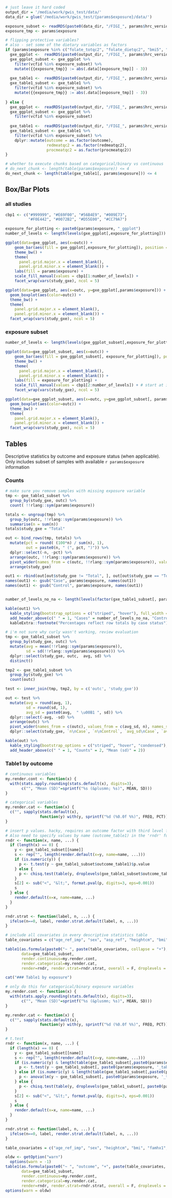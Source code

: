 ```r

# just leave it hard coded
output_dir = '/media/work/gwis_test/data/'
data_dir = glue('/media/work/gwis_test/{params$exposure}/data/')

exposure_subset <- readRDS(paste0(data_dir, "/FIGI_", params$hrc_version, "_gxeset_", params$exposure, "_basic_covars_glm.rds"))[, 'vcfid']
exposure_tmp <- params$exposure

# flipping protective variables? 
# also - set some of the dietary variables as factors
if (params$exposure %in% c("folate_totqc2", "folate_dietqc2", "bmi5", "redmeatqcm", "procmeatqcm", "comp6", "comp2")) {
  gxe_ggplot <-  readRDS(paste0(output_dir, "/FIGI_", params$hrc_version, "_gxeset_analysis_data_ggplot.rds"))
  gxe_ggplot_subset <- gxe_ggplot %>%
    filter(vcfid %in% exposure_subset) %>% 
    mutate({{exposure_tmp}} := abs(.data[[exposure_tmp]] - 3))
  
  gxe_table1 <-  readRDS(paste0(output_dir, "/FIGI_", params$hrc_version, "_gxeset_analysis_data_table1.rds"))
  gxe_table1_subset <- gxe_table1 %>%
    filter(vcfid %in% exposure_subset) %>% 
    mutate({{exposure_tmp}} := abs(.data[[exposure_tmp]] - 3))
  
} else {
  gxe_ggplot <-  readRDS(paste0(output_dir, "/FIGI_", params$hrc_version, "_gxeset_analysis_data_ggplot.rds"))
  gxe_ggplot_subset <- gxe_ggplot %>%
    filter(vcfid %in% exposure_subset)
  
  gxe_table1 <-  readRDS(paste0(output_dir, "/FIGI_", params$hrc_version, "_gxeset_analysis_data_table1.rds"))
  gxe_table1_subset <- gxe_table1 %>%
    filter(vcfid %in% exposure_subset) %>% 
    dplyr::mutate(outcome = as.factor(outcome),
                  redmeatqc2 = as.factor(redmeatqc2), 
                  procmeatqc2 = as.factor(procmeatqc2))
}

# whether to execute chunks based on categorical/binary vs continuous
# do_next_chunk <- length(table(params$exposure)) <= 4 
do_next_chunk <- length(table(gxe_table1[, params$exposure])) <= 4
```

## Box/Bar Plots {.tabset}

### all studies
```r
cbp1 <- c("#999999", "#E69F00", "#56B4E9", "#009E73",
          "#F0E442", "#0072B2", "#D55E00", "#CC79A7")

exposure_for_plotting <- paste0(params$exposure, "_ggplot")
number_of_levels <- length(levels(gxe_ggplot[,exposure_for_plotting]))

ggplot(data=gxe_ggplot, aes(x=outc)) +
    geom_bar(aes(fill = gxe_ggplot[,exposure_for_plotting]), position = 'fill') +
    theme_bw() +
    theme(
      panel.grid.major.x = element_blank(),
      panel.grid.minor.x = element_blank()) +
    labs(fill = params$exposure) + 
    scale_fill_manual(values = cbp1[1:number_of_levels]) +
    facet_wrap(vars(study_gxe), ncol = 5)
```

```r
ggplot(data=gxe_ggplot, aes(x=outc, y=gxe_ggplot[,params$exposure])) +
  geom_boxplot(aes(color=outc)) +
  theme_bw() +
  theme(
    panel.grid.major.x = element_blank(),
    panel.grid.minor.x = element_blank()) +
  facet_wrap(vars(study_gxe), ncol = 5)
```

### exposure subset
```r
number_of_levels <- length(levels(gxe_ggplot_subset[,exposure_for_plotting]))

ggplot(data=gxe_ggplot_subset, aes(x=outc)) +
    geom_bar(aes(fill = gxe_ggplot_subset[, exposure_for_plotting]), position = 'fill') +
    theme_bw() +
    theme(
      panel.grid.major.x = element_blank(),
      panel.grid.minor.x = element_blank()) +
    labs(fill = exposure_for_plotting) +
    scale_fill_manual(values = cbp1[2:number_of_levels]) + # start at index = 2 because there are no NAs
    facet_wrap(vars(study_gxe), ncol = 5)
```

```r
ggplot(data=gxe_ggplot_subset, aes(x=outc, y=gxe_ggplot_subset[, params$exposure])) +
  geom_boxplot(aes(color=outc)) +
  theme_bw() +
  theme(
    panel.grid.major.x = element_blank(),
    panel.grid.minor.x = element_blank()) +
  facet_wrap(vars(study_gxe), ncol = 5)
```


## Tables {.tabset}

Descriptive statistics by outcome and exposure status (when applicable). Only includes subset of samples with available ``r params$exposure`` information

### Counts
```r

# make sure you remove samples with missing exposure variable
tmp <- gxe_table1_subset %>%
  group_by(study_gxe, outc) %>%
  count( !!rlang::sym(params$exposure))

totals <- ungroup(tmp) %>%
  group_by(outc, !!rlang::sym(params$exposure)) %>%
  summarise(n = sum(n))
totals$study_gxe = "Total"

out <- bind_rows(tmp, totals) %>%
  mutate(pct = round( (100*n) / sum(n), 1),
         out = paste0(n, " (", pct, ")")) %>%
  dplyr::select(-n, -pct) %>%
  arrange(outc, !!rlang::sym(params$exposure)) %>%
  pivot_wider(names_from = c(outc, !!rlang::sym(params$exposure)), values_from = out, names_sep = "\\\n") %>%
  arrange(study_gxe)

out1 <- rbind(out[out$study_gxe != "Total", ], out[out$study_gxe == "Total", ])
names(out1) <- gsub("Case", params$exposure, names(out1))
names(out1) <- gsub("Control", params$exposure, names(out1))


number_of_levels_no_na <- length(levels(factor(gxe_table1_subset[, params$exposure])))

kable(out1) %>%
  kable_styling(bootstrap_options = c("striped", "hover"), full_width = F, position = 'left', font_size = 14) %>%
  add_header_above(c(" " = 1, "Cases" = number_of_levels_no_na, "Controls" = number_of_levels_no_na)) %>%
  kableExtra::footnote("Percentages reflect row totals by case status")
```

```r
# i'm not sure why curly wasn't working, review evaluation
tmp <- gxe_table1_subset %>%
  group_by(study_gxe, outc) %>%
  mutate(avg = mean(!!rlang::sym(params$exposure)),
         sd = sd(!!rlang::sym(params$exposure))) %>%
  dplyr::select(study_gxe, outc,  avg, sd) %>%
  distinct()

tmp2 <- gxe_table1_subset %>%
  group_by(study_gxe) %>%
  count(outc)

test <- inner_join(tmp, tmp2, by = c('outc', 'study_gxe'))

out <- test %>%
  mutate(avg = round(avg, 1),
         sd = round(sd, 1),
         avg_sd = paste0(avg,  " \u00B1 ", sd)) %>%
  dplyr::select(-avg, -sd) %>%
  arrange(outc) %>%
  pivot_wider(names_from = c(outc), values_from = c(avg_sd, n), names_sep = '\n') %>%
  dplyr::select(study_gxe, `n\nCase`, `n\nControl`, `avg_sd\nCase`, `avg_sd\nControl`)

kable(out) %>%
  kable_styling(bootstrap_options = c("striped", "hover", "condensed"), full_width = F, position = 'left', font_size = 14) %>%
  add_header_above(c(" " = 1, "Counts" = 2, "Mean (sd)" = 2))
```


### Table1 by outcome
```r
# continuous variables
my.render.cont <- function(x) {
  with(stats.apply.rounding(stats.default(x), digits=3),
       c("", "Mean (SD)"=sprintf("%s (&plusmn; %s)", MEAN, SD)))
}

# categorical variables
my.render.cat <- function(x) {
  c("", sapply(stats.default(x),
               function(y) with(y, sprintf("%d (%0.0f %%)", FREQ, PCT))))
}

# insert p values. hacky, requires an outcome factor with third level for p value.
# Also need to specify values by name (outcome_table1) in the 'rndr' function
rndr <- function(x, name, ...) {
  if (length(x) == 0) {
    y <- gxe_table1_subset[[name]]
    s <- rep("", length(render.default(x=y, name=name, ...)))
    if (is.numeric(y)) {
      p <- t.test(y ~ gxe_table1_subset$outcome_table1)$p.value
    } else {
      p <- chisq.test(table(y, droplevels(gxe_table1_subset$outcome_table1)))$p.value
    }
    s[2] <- sub("<", "&lt;", format.pval(p, digits=3, eps=0.001))
    s
  } else {
    render.default(x=x, name=name, ...)
  }
}

rndr.strat <- function(label, n, ...) {
  ifelse(n==0, label, render.strat.default(label, n, ...))
}

# include all covariates in every descriptive statistics table
table_covariates = c("age_ref_imp", "sex", "asp_ref", "heightcm", "bmi", "energytot", "energytot_imp", "famhx1", "educ", "smk_ever", "hrt_ref_pm2", "diab", "calcium_totqc2", "folate_totqc2", "fiberqc2", "redmeatqc2", "procmeatqc2", "fruitqc2", "vegetableqc2", "p_diet_std")

table1(as.formula(paste0("~ ", paste(table_covariates, collapse = "+"), "| outcome_table1")),
       data=gxe_table1_subset,
       render.continuous=my.render.cont,
       render.categorical=my.render.cat,
       render=rndr, render.strat=rndr.strat, overall = F, droplevels = F)
```

```r
cat("### Table1 by exposure")
```

```r
# only do this for categorical/binary exposure variables
my.render.cont <- function(x) {
  with(stats.apply.rounding(stats.default(x), digits=3),
       c("", "Mean (SD)"=sprintf("%s (&plusmn; %s)", MEAN, SD)))
}

my.render.cat <- function(x) {
  c("", sapply(stats.default(x),
               function(y) with(y, sprintf("%d (%0.0f %%)", FREQ, PCT))))
}

# t.test
rndr <- function(x, name, ...) {
  if (length(x) == 0) {
    y <- gxe_table1_subset[[name]]
    s <- rep("", length(render.default(x=y, name=name, ...)))
    if (is.numeric(y) & length(table(gxe_table1_subset[,paste0(params$exposure, '_table1')])) <= 2) {
      p <- t.test(y ~ gxe_table1_subset[, paste0(params$exposure, '_table1')])$p.value
    } else if (is.numeric(y) & length(table(gxe_table1_subset[,paste0(params$exposure, '_table1')])) > 2) {
      p <- anova(lm(y ~ gxe_table1_subset[, paste0(params$exposure, '_table1')]))$`Pr(>F)`
    } else {
      p <- chisq.test(table(y, droplevels(gxe_table1_subset[, paste0(params$exposure, '_table1')])))$p.value
    }
    s[2] <- sub("<", "&lt;", format.pval(p, digits=3, eps=0.001))
    s
  } else {
    render.default(x=x, name=name, ...)
  }
}

rndr.strat <- function(label, n, ...) {
  ifelse(n==0, label, render.strat.default(label, n, ...))
}

table_covariates = c("age_ref_imp", "sex", "heightcm", "bmi", "famhx1", "educ", "smk_ever", "hrt_ref_pm2", "diab", "calcium_totqc2", "folate_totqc2", "fiberqc2", "redmeatqc2", "procmeatqc2", "fruitqc2", "vegetableqc2")

oldw <- getOption("warn")
  options(warn = -1)
table1(as.formula(paste0("~ ", "outcome", "+", paste(table_covariates, collapse = "+"), "| ", paste0(params$exposure, '_table1'))),
       data=gxe_table1_subset,
       render.continuous=my.render.cont,
       render.categorical=my.render.cat,
       render=rndr, render.strat=rndr.strat, overall = F, droplevels = F)
options(warn = oldw)
```
